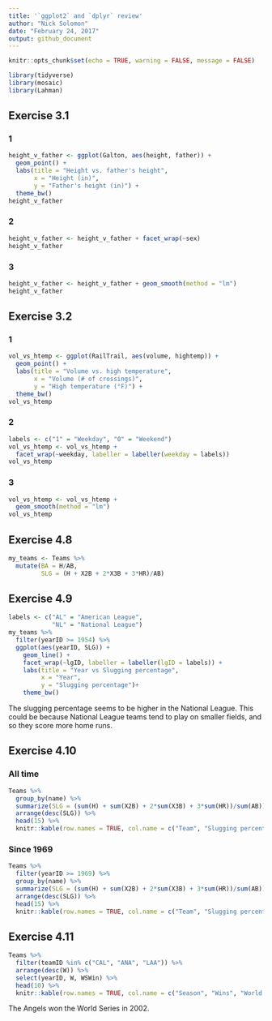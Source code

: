 ```yaml
---
title: '`ggplot2` and `dplyr` review'
author: "Nick Solomon"
date: "February 24, 2017"
output: github_document
---
```

```r
knitr::opts_chunk$set(echo = TRUE, warning = FALSE, message = FALSE)
```


```r
library(tidyverse)
library(mosaic)
library(Lahman)
```


## Exercise 3.1

### 1

```r
height_v_father <- ggplot(Galton, aes(height, father)) +
  geom_point() +
  labs(title = "Height vs. father's height", 
       x = "Height (in)", 
       y = "Father's height (in)") +
  theme_bw()
height_v_father
```

### 2

```r
height_v_father <- height_v_father + facet_wrap(~sex)
height_v_father
```

### 3

```r
height_v_father <- height_v_father + geom_smooth(method = "lm")
height_v_father
```


## Exercise 3.2

### 1

```r
vol_vs_htemp <- ggplot(RailTrail, aes(volume, hightemp)) +
  geom_point() +
  labs(title = "Volume vs. high temperature",
       x = "Volume (# of crossings)",
       y = "High temperature (°F)") +
  theme_bw()
vol_vs_htemp
```

### 2

```r
labels <- c("1" = "Weekday", "0" = "Weekend")
vol_vs_htemp <- vol_vs_htemp + 
  facet_wrap(~weekday, labeller = labeller(weekday = labels))
vol_vs_htemp
```

### 3

```r
vol_vs_htemp <- vol_vs_htemp + 
  geom_smooth(method = "lm")
vol_vs_htemp
```


## Exercise 4.8

```r
my_teams <- Teams %>% 
  mutate(BA = H/AB,
         SLG = (H + X2B + 2*X3B + 3*HR)/AB)
```


## Exercise 4.9

```r
labels <- c("AL" = "American League",
            "NL" = "National League")
my_teams %>% 
  filter(yearID >= 1954) %>% 
  ggplot(aes(yearID, SLG)) +
    geom_line() +
    facet_wrap(~lgID, labeller = labeller(lgID = labels)) +
    labs(title = "Year vs Slugging percentage",
         x = "Year",
         y = "Slugging percentage")+
    theme_bw()
```

The slugging percentage seems to be higher in the National League. This could be because National League teams tend to play on smaller fields, and so they score more home runs.

## Exercise 4.10

### All time

```r
Teams %>% 
  group_by(name) %>%
  summarize(SLG = (sum(H) + sum(X2B) + 2*sum(X3B) + 3*sum(HR))/sum(AB)) %>%
  arrange(desc(SLG)) %>% 
  head(15) %>% 
  knitr::kable(row.names = TRUE, col.name = c("Team", "Slugging percentage"))
```

### Since 1969

```r
Teams %>% 
  filter(yearID >= 1969) %>% 
  group_by(name) %>%
  summarize(SLG = (sum(H) + sum(X2B) + 2*sum(X3B) + 3*sum(HR))/sum(AB)) %>%
  arrange(desc(SLG)) %>% 
  head(15) %>% 
  knitr::kable(row.names = TRUE, col.name = c("Team", "Slugging percentage"))
```

## Exercise 4.11

```r
Teams %>% 
  filter(teamID %in% c("CAL", "ANA", "LAA")) %>% 
  arrange(desc(W)) %>% 
  select(yearID, W, WSWin) %>% 
  head(10) %>% 
  knitr::kable(row.names = TRUE, col.name = c("Season", "Wins", "World series win?"))

```

The Angels won the World Series in 2002.
